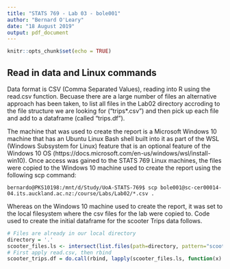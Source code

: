 ---
title: "STATS 769 - Lab 03 - bole001"
author: "Bernard O'Leary"
date: "18 August 2019"
output: pdf_document
---


```{r setup, include=FALSE}
knitr::opts_chunk$set(echo = TRUE)
```

## Read in data and Linux commands 

Data format is CSV (Comma Separated Values), reading into R using the read.csv function. Becuase there are a large number of files an alternative approach has been taken, to list all files in the Lab02 directory accroding to the file structure we are looking for ("trips*.csv") and then pick up each file and add to a dataframe (called "trips.df").

The machine that was used to create the report is a Microsoft Windows 10 machine that has an Ubuntu Linux Bash shell built into it as part of the WSL (Windows Subsystem for Linux) feature that is an optional feature of the Windows 10 OS (https://docs.microsoft.com/en-us/windows/wsl/install-win10). Once access was gained to the STATS 769 Linux machines, the files were copied to the Windows 10 machine used to create the report using the following scp command:

```{}
bernardo@PKS10198:/mnt/d/Study/UoA-STATS-769$ scp bole001@sc-cer00014-04.its.auckland.ac.nz:/course/Labs/Lab02/*.csv .
```

Whereas on the Windows 10 machine used to create the report, it was set to the local filesystem where the csv files for the lab were copied to. Code used to create the initial dataframe for the scooter Trips data follows.

```{r trips data}
# Files are already in our local directory
directory = '.'
scooter_files.ls <- intersect(list.files(path=directory, pattern="scooter"), list.files(path=directory, pattern="*.csv"))
# First apply read.csv, then rbind
scooter_trips.df = do.call(rbind, lapply(scooter_files.ls, function(x) read.csv(x, stringsAsFactors = FALSE)))
```

